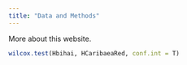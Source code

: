 ```yaml
---
title: "Data and Methods"
---
```


More about this website. 


```r
wilcox.test(Hbihai, HCaribaeaRed, conf.int = T)
```